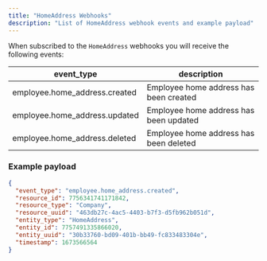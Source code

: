 ```yaml
---
title: "HomeAddress Webhooks"
description: "List of HomeAddress webhook events and example payload"
---
```

When subscribed to the `HomeAddress` webhooks you will receive the following events:

| event\_type | description |
| --- | --- |
| employee.home\_address.created | Employee home address has been created |
| employee.home\_address.updated | Employee home address has been updated |
| employee.home\_address.deleted | Employee home address has been deleted |

### Example payload

```json
{
  "event_type": "employee.home_address.created",
  "resource_id": 7756341741171842,
  "resource_type": "Company",
  "resource_uuid": "463db27c-4ac5-4403-b7f3-d5fb962b051d",
  "entity_type": "HomeAddress",
  "entity_id": 7757491335866020,
  "entity_uuid": "30b33760-bd09-401b-bb49-fc833483304e",
  "timestamp": 1673566564
}
```


